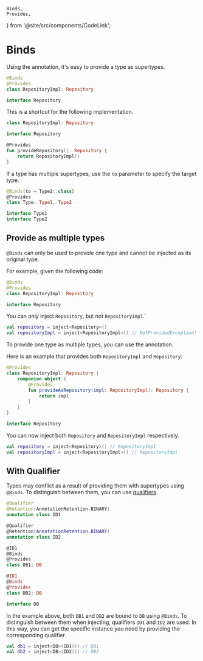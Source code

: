    Binds,
    Provides,
} from '@site/src/components/CodeLink';

# Binds
Using the <Binds/> annotation, it's easy to provide a type as supertypes.

```kotlin
@Binds
@Provides
class RepositoryImpl: Repository

interface Repository
```

This is a shortcut for the following implementation.

```kotlin
class RepositoryImpl: Repository

interface Repository

@Provides
fun provideRepository(): Repository {
    return RepositoryImpl()
}
```

If a type has multiple supertypes, use the `to` parameter to specify the target type.

```kotlin
@Binds(to = Type2::class)
@Provides
class Type: Type1, Type2

interface Type1
interface Type2
```

## Provide as multiple types
`@Binds` can only be used to provide one type and cannot be injected as its original type.

For example, given the following code:

```kotlin
@Binds
@Provides
class RepositoryImpl: Repository

interface Repository
```

You can only inject `Repository`, but not `RepositoryImpl`.`

```kotlin
val repository = inject<Repository>()
val repositoryImpl = inject<RepositoryImpl>() // NotProvidedException!
```

To provide one type as multiple types, you can use the <Provides/> annotation.

Here is an example that provides both `RepositoryImpl` and `Repository`:

```kotlin
@Provides
class RepositoryImpl: Repository {
    companion object {
        @Provides
        fun provideAsRepository(impl: RepositoryImpl): Repository {
            return impl
        }
    }
}

interface Repository
```

You can now inject both `Repository` and `RepositoryImpl` respectively.

```kotlin
val repository = inject<Repository>() // RepositoryImpl
val repositoryImpl = inject<RepositoryImpl>() // RepositoryImpl
```

## With Qualifier
Types may conflict as a result of providing them with supertypes using `@Binds`.
To distinguish between them, you can use [qualifiers](/docs/core/qualifier).

```kotlin
@Qualifier
@Retention(AnnotationRetention.BINARY)
annotation class ID1

@Qualifier
@Retention(AnnotationRetention.BINARY)
annotation class ID2

@ID1
@Binds
@Provides
class DB1: DB

@ID1
@Binds
@Provides
class DB2: DB

interface DB
```

In the example above, both `DB1` and `DB2` are bound to `DB` using `@Binds`.
To distinguish between them when injecting, qualifiers `ID1` and `ID2` are used.
In this way, you can get the specific instance you need by providing the corresponding qualifier.

```kotlin
val db1 = inject<DB>(ID1()) // DB1
val db2 = inject<DB>(ID2()) // DB2
```
